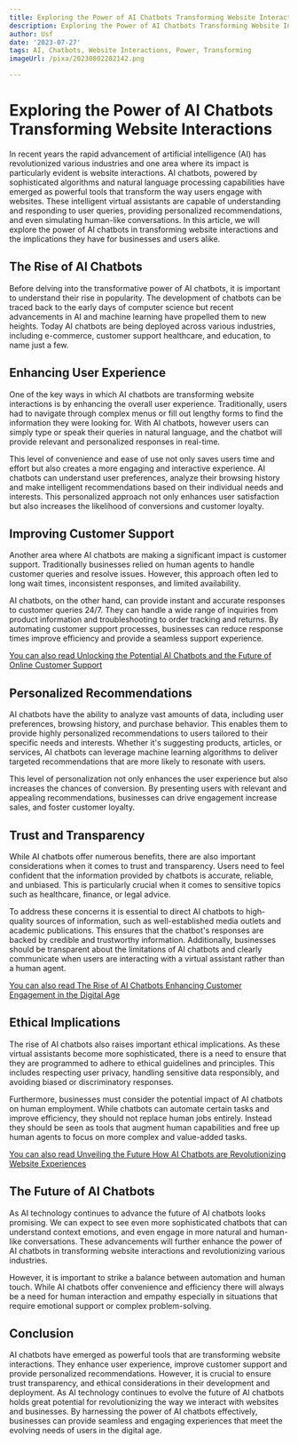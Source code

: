 ```yaml
---
title: Exploring the Power of AI Chatbots Transforming Website Interactions
description: Exploring the Power of AI Chatbots Transforming Website Interactions
author: Usf
date: '2023-07-27'
tags: AI, Chatbots, Website Interactions, Power, Transforming
imageUrl: /pixa/20230802202142.png

---
```

#  Exploring the Power of AI Chatbots Transforming Website Interactions

In recent years the rapid advancement of  artificial intelligence (AI) has revolutionized various industries and one area where its impact is particularly evident is website interactions. AI chatbots, powered by sophisticated algorithms and natural language processing capabilities have emerged as  powerful tools that transform the way users engage with websites. These intelligent virtual assistants are capable of understanding  and responding to user queries, providing personalized recommendations, and even simulating human-like conversations.  In this article, we will explore the power of AI chatbots in transforming  website interactions and the  implications they have for  businesses and users alike.

## The Rise of AI Chatbots

Before delving into the transformative power of  AI chatbots,  it is important to understand  their rise  in popularity. The development of chatbots  can be traced back to the early days of  computer science  but recent advancements in AI and  machine learning have propelled them to new heights. Today AI chatbots are being deployed across various industries, including e-commerce, customer support healthcare, and education, to  name just a few.

## Enhancing User Experience

One of the key ways in which AI chatbots are transforming website interactions is by enhancing the  overall user experience. Traditionally, users had  to navigate through complex  menus or  fill out lengthy forms to find the information  they were looking  for. With AI chatbots, however users can simply type or speak their queries in natural language, and the chatbot will provide relevant and personalized responses in real-time.

This level of convenience and ease of use not only saves users time and  effort  but also creates a more engaging and  interactive experience. AI chatbots can understand user preferences, analyze their browsing history and  make intelligent recommendations based  on  their individual needs and interests. This personalized approach not only enhances user satisfaction but also increases the likelihood of  conversions  and customer loyalty.

## Improving Customer Support

Another area where AI chatbots  are making a significant impact is customer support. Traditionally  businesses relied on human agents to  handle customer queries and resolve issues. However, this approach often led to long wait times, inconsistent responses, and  limited availability.

AI  chatbots, on the other hand, can provide instant and accurate responses to customer queries 24/7. They can handle a wide range of inquiries from product information and troubleshooting to order tracking  and returns. By automating customer support  processes,  businesses  can reduce response  times improve efficiency and  provide a seamless support experience.

[You can  also read Unlocking the Potential  AI Chatbots and the Future of Online Customer Support](Unlocking%20the%20Potential%20AI%20Chatbots%20and%20the%20Future%20of%20Online%20Customer%20Support)


## Personalized  Recommendations

AI chatbots have the ability to  analyze vast amounts of data, including user preferences, browsing history, and purchase behavior. This enables them to provide highly personalized recommendations to  users tailored to their specific needs and interests. Whether it's suggesting products, articles, or services, AI chatbots can leverage  machine learning algorithms to deliver targeted recommendations that  are more likely to  resonate with users.

This level of personalization  not only enhances the user experience but also increases the chances of conversion. By presenting users with relevant and appealing recommendations, businesses can drive engagement increase sales, and foster customer loyalty.

## Trust and Transparency

While AI chatbots offer numerous  benefits, there  are also important considerations when it  comes to  trust and transparency. Users need to feel confident that the information provided by chatbots is accurate,  reliable,  and unbiased. This is particularly crucial when  it comes to sensitive topics such as healthcare, finance, or legal advice.

To  address these concerns it is essential to direct AI chatbots to high-quality sources of information, such as well-established media outlets  and academic publications. This ensures that the  chatbot's responses are backed by credible and trustworthy information. Additionally, businesses should be transparent about the limitations of AI  chatbots and clearly communicate when users are interacting with a virtual assistant rather than a human agent.

[You  can also read  The  Rise of AI Chatbots Enhancing Customer Engagement in the Digital Age](The%20Rise%20of%20AI%20Chatbots%20Enhancing%20Customer%20Engagement%20in%20the%20Digital%20Age)


## Ethical Implications

The rise of AI chatbots also raises important ethical implications. As these virtual assistants become more  sophisticated, there is a need  to ensure that they are  programmed to adhere to ethical guidelines and principles. This includes respecting  user privacy,  handling sensitive data responsibly, and avoiding biased or discriminatory responses.

Furthermore, businesses must consider the potential impact of AI chatbots on human employment. While chatbots can automate  certain tasks and improve efficiency, they should not replace human jobs entirely. Instead they should be seen as  tools that  augment human capabilities and free up human agents to focus on more complex and value-added tasks.

[You can also read Unveiling the  Future How AI Chatbots are Revolutionizing Website  Experiences](Unveiling%20the%20Future%20How%20AI%20Chatbots%20are%20Revolutionizing%20Website%20Experiences)


## The Future of  AI Chatbots

As AI technology continues to advance the future of AI chatbots looks  promising. We can  expect to see even more sophisticated chatbots that can  understand context emotions, and even engage in more natural and human-like conversations.  These advancements will  further enhance the power of AI chatbots in transforming website interactions and revolutionizing  various industries.

However, it is important  to strike a balance between automation and human touch. While  AI chatbots offer convenience and efficiency there  will always be a need for human interaction and empathy especially in situations that require emotional support  or complex problem-solving.

## Conclusion

AI chatbots have emerged as powerful tools that are transforming website  interactions. They enhance user  experience, improve customer support and provide personalized recommendations. However, it is  crucial to ensure trust transparency, and ethical considerations in their development and deployment. As AI  technology continues to evolve the future of AI chatbots holds great potential for revolutionizing the way we  interact with websites and businesses.  By harnessing  the power of AI chatbots effectively, businesses can provide seamless and engaging experiences that meet the evolving  needs of users in the digital age.